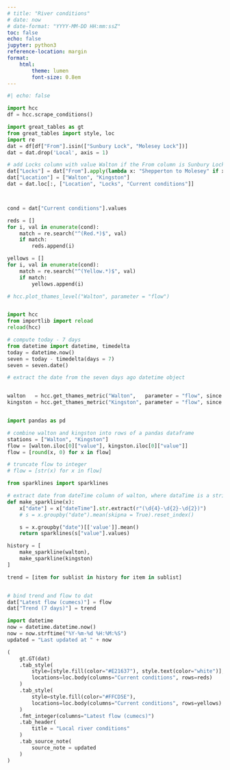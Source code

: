 ```yaml
---
# title: "River conditions"
# date: now
# date-format: "YYYY-MM-DD HH:mm:ssZ"
toc: false
echo: false
jupyter: python3
reference-location: margin
format: 
    html:
        theme: lumen
        font-size: 0.8em
---
```


```python
#| echo: false

import hcc
df = hcc.scrape_conditions()

```


```python
import great_tables as gt
from great_tables import style, loc
import re
dat = df[df["From"].isin(["Sunbury Lock", "Molesey Lock"])]
dat = dat.drop('Local', axis = 1)

# add Locks column with value Walton if the From column is Sunbury Lock
dat["Locks"] = dat["From"].apply(lambda x: "Shepperton to Molesey" if x == "Sunbury Lock" else "Molesey to Teddington")
dat["Location"] = ["Walton", "Kingston"]
dat = dat.loc[:, ["Location", "Locks", "Current conditions"]]



cond = dat["Current conditions"].values

reds = []
for i, val in enumerate(cond):
    match = re.search("^(Red.*)$", val)
    if match:
        reds.append(i)

yellows = []
for i, val in enumerate(cond):
    match = re.search("^(Yellow.*)$", val)
    if match:
        yellows.append(i)

```


```python
# hcc.plot_thames_level("Walton", parameter = "flow")


import hcc
from importlib import reload
reload(hcc)

# compute today - 7 days
from datetime import datetime, timedelta
today = datetime.now()
seven = today - timedelta(days = 7)
seven = seven.date()

# extract the date from the seven days ago datetime object


walton   = hcc.get_thames_metric("Walton",   parameter = "flow", since = seven).loc[:, ["dateTime", "value"]]
kingston = hcc.get_thames_metric("Kingston", parameter = "flow", since = seven).loc[:, ["dateTime", "value"]]


import pandas as pd

# combine walton and kingston into rows of a pandas dataframe
stations = ["Walton", "Kingston"]
flow = [walton.iloc[0]["value"], kingston.iloc[0]["value"]]
flow = [round(x, 0) for x in flow]

# truncate flow to integer
# flow = [str(x) for x in flow]


```

```python
from sparklines import sparklines

# extract date from dateTime column of walton, where dataTime is a string
def make_sparkline(x):
    x["date"] = x["dateTime"].str.extract(r"(\d{4}-\d{2}-\d{2})")
    # s = x.groupby("date").mean(skipna = True).reset_index()

    s = x.groupby("date")[['value']].mean()
    return sparklines(s["value"].values)

history = [
    make_sparkline(walton),
    make_sparkline(kingston)
]

trend = [item for sublist in history for item in sublist]


# bind trend and flow to dat
dat["Latest flow (cumecs)"] = flow
dat["Trend (7 days)"] = trend

import datetime
now = datetime.datetime.now()
now = now.strftime("%Y-%m-%d %H:%M:%S")
updated = "Last updated at " + now

(
    gt.GT(dat)
    .tab_style(
        style=[style.fill(color="#E21637"), style.text(color="white")],
        locations=loc.body(columns="Current conditions", rows=reds)
    )
    .tab_style(
        style=style.fill(color="#FFCD5E"),
        locations=loc.body(columns="Current conditions", rows=yellows)
    )
    .fmt_integer(columns="Latest flow (cumecs)")
    .tab_header(
        title = "Local river conditions"
    )
    .tab_source_note(
        source_note = updated
    )
)
```

